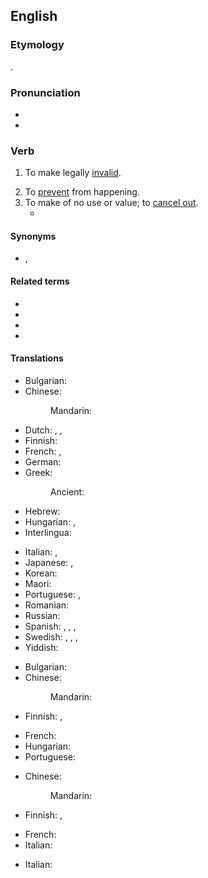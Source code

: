 ==English==

===Etymology===
{{suffix|en|null|ify}}.

===Pronunciation===
* {{IPA|en|/ˈnʌlɪfaɪ/}}
* {{audio|en|en-us-nullify.ogg|Audio (US)}}

===Verb===
{{en-verb}}

# {{lb|en|transitive|legal}} To make legally [[invalid]].
#: {{ux|en|The contract has been '''nullified'''.}}
# To [[prevent]] from happening.
# To make of no use or value; to [[cancel out]].
#* {{quote-song|en|year=1983|author=[[w:Men At Work|Men At Work]]|title=[[w:Overkill (Men at Work song)|Overkill]]|album=[[w:Cargo (album)|Cargo]]|text=It '''nullifies''' the night / from overkill}}

====Synonyms====
* {{s|to make legally invalid}} {{l|en|annul}}, {{l|en|cancel}}

====Related terms====
* {{l|en|null}}
* {{l|en|nullification}}
* {{l|en|nullifiable}}
* {{l|en|annihilate}}

====Translations====
{{trans-top|make legally invalid}}
* Bulgarian: {{t+|bg|анулирам}}
* Chinese:
*: Mandarin: {{t-needed|cmn}}
* Dutch: {{t+|nl|annuleren}}, {{t+|nl|vernietigen}}, {{t|nl|[[ongedaan]] [[maken]]}}
* Finnish: {{t+|fi|mitätöidä}}
* French: {{t+|fr|annuler}}, {{t+|fr|nullifier}}
* German: {{t+|de|annullieren}}
* Greek: {{t+|el|ακυρώνω}}
*: Ancient: {{t|grc|ἀθετέω}}
* Hebrew: {{t|he|ביטל|tr=bitél|alt=ביטל \ בִּטֵּל|sc=Hebr}}
* Hungarian: {{t+|hu|érvénytelenít}}, {{t+|hu|hatálytalanít}}
* Interlingua: {{t|ia|nullificar}}
{{trans-mid}}
* Italian: {{t+|it|annullare}}, {{t+|it|cassare}}
* Japanese: {{t+|ja|取り消す|tr=torikesu}}, {{t+|ja|破棄|alt=破棄する|tr=haki suru}}
* Korean: {{t+|ko|취소하다}}
* Maori: {{t|mi|whakakāhore}}
* Portuguese: {{t+|pt|anular}}, {{t+|pt|cassar}}
* Romanian: {{t+|ro|anula|alt=a anula}}
* Russian: {{t+|ru|аннули́ровать|impf|pf}}
* Spanish: {{t+|es|anular}}, {{t+|es|derogar}}, {{t+|es|abrogar}}, {{t+|es|casar}}
* Swedish: {{t+|sv|omintetgöra}}, {{t+|sv|annullera}}, {{t+|sv|upphäva}}, {{t+|sv|ogiltigförklara}}
* Yiddish: {{t|yi|מבֿטל זײַן|tr=mevatl zayn|sc=Hebr}}
{{trans-bottom}}

{{trans-top|prevent from happening}}
* Bulgarian: {{t+|bg|неутрализирам}}
* Chinese:
*: Mandarin: {{t-needed|cmn}}
* Finnish: {{t+|fi|estää}}, {{t+|fi|ehkäistä}}
{{trans-mid}}
* French: {{t+|fr|annuler}}
* Hungarian: {{t+|hu|megakadályoz}}
* Portuguese: {{t+|pt|evitar}}
{{trans-bottom}}

{{trans-top|make of no use or value}}
* Chinese:
*: Mandarin: {{t-needed|cmn}}
* Finnish: {{t+|fi|kumota}}, {{t+|fi|mitätöidä}}
{{trans-mid}}
* French: {{t+|fr|annuler}}
* Italian: {{t+|it|neutralizzare}}
{{trans-bottom}}

{{checktrans-top}}
* Italian: {{t+check|it|annullare}}
{{trans-mid}}
{{trans-bottom}}